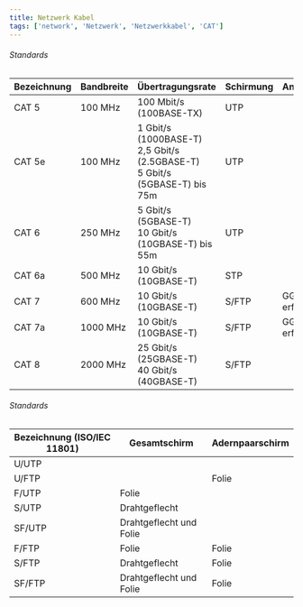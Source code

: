 ```yaml
---
title: Netzwerk Kabel
tags: ['network', 'Netzwerk', 'Netzwerkkabel', 'CAT']
---
```




###### Standards

| Bezeichnung | Bandbreite | Übertragungsrate | Schirmung | Anmerkungen |
|-|-|-|-|-|
| CAT 5 | 100 MHz | 100 Mbit/s (100BASE-TX) | UTP | |
| CAT 5e | 100 MHz | 1 Gbit/s (1000BASE-T)<br/>2,5 Gbit/s (2.5GBASE-T)<br/>5 Gbit/s (5GBASE-T) bis 75m | UTP | |
| CAT 6 | 250 MHz | 5 Gbit/s (5GBASE-T)<br/>10 Gbit/s (10GBASE-T) bis 55m | UTP | |
| CAT 6a | 500 MHz | 10 Gbit/s (10GBASE-T) | STP | |
| CAT 7 | 600 MHz | 10 Gbit/s (10GBASE-T) | S/FTP | GG45 Stecker erforderlich |
| CAT 7a | 1000 MHz | 10 Gbit/s (10GBASE-T) | S/FTP | GG45 Stecker erforderlich |
| CAT 8 | 2000 MHz | 25 Gbit/s (25GBASE-T)<br/>40 Gbit/s (40GBASE-T) | S/FTP | |

###### Standards

| Bezeichnung (ISO/IEC 11801) | Gesamtschirm | Adernpaarschirm |
|-|-|-|
| U/UTP | | |
| U/FTP | | Folie |
| F/UTP | Folie | |
| S/UTP | Drahtgeflecht | |
| SF/UTP | Drahtgeflecht und Folie | |
| F/FTP | Folie | Folie |
| S/FTP | Drahtgeflecht | Folie |
| SF/FTP | Drahtgeflecht und Folie | Folie |